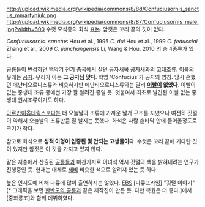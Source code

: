 http://upload.wikimedia.org/wikipedia/commons/8/8d/Confuciusornis_sanctus_mmartyniuk.png
http://upload.wikimedia.org/wikipedia/commons/8/87/Confuciusornis_male.jpg?width=600
수컷 모식종의 화석 [[표본]]. 암컷은 꼬리 끝의 깃이 없다.

''Confuciusornis. sanctus'' Hou et al., 1995
''C. dui'' Hou et al., 1999
''C. feducciai'' Zhang et al., 2009
''C. jianchangensis'' Li, Wang & Hou, 2010
의 총 4종류가 있다.

공룡들이 번성하던 백악기 전기 중국에서 살던 공자새목 공자새과의 고대[[조류]]. [[이름]]의 유래는 [[공자]]. 우리가 아는 '''그 공자님 맞다'''. 학명 'Confucius'가 공자의 영칭. 당시 흔했던 에난티오르니스류와 비슷하지만 에난티오르니스류와는 달리 '''[[이빨]]이 없었다'''. 이빨이 없는 중생대 조류 중에선 가장 잘 알려진 종일 듯. 덧붙여서 최초로 발견된 이빨 없는 중생대 원시조류이기도 하다.

[[아르카이옵테릭스]]보다는 더 오늘날의 조류에 가까운 날개 구조를 지녔으나 여전히 깃털이 약해서 오늘날의 조류만큼 잘 날지는 못했다. 화석은 사람 손바닥 안에 들어올정도로 크기가 작다.

참고로 화석으로 '''성적 이형이 입증된 몇 안되는 고생물이다'''. 수컷은 꼬리 끝에 기다란 깃이 있지만 암컷은 이 깃을 가지고 있지 않다.

같은 지층에서 산출된 [[공룡]]들과 마찬가지로 이녀석 역시 깃털의 색을 밝혀내려는 연구가 진행중인 듯. 현재는 대체로 [[제비]] 비슷한 색으로 알려져 있는 듯 하다.

높은 인지도에 비해 다큐에 많이 출연하지는 않았다. [[EBS]] [다큐프라임] "깃털 이야기"[* 그래픽을 보면 [[한반도의 공룡]]과 같은 제작진이 만든 듯. 다만 복원은 더 좋다.]에서 [중화룡조]와 함께 데뷔하였다. 
